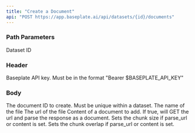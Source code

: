 ```yaml
---
title: "Create a Document"
api: "POST https://app.baseplate.ai/api/datasets/{id}/documents"
---
```


### Path Parameters

<ParamField path="id" type="string" required>
  Dataset ID
</ParamField>

### Header

<ParamField header="Authorization" type="string">
  Baseplate API key. Must be in the format "Bearer $BASEPLATE_API_KEY"
</ParamField>

### Body

<ParamField body="id" type="string" required>
  The document ID to create. Must be unique within a dataset.
</ParamField>

<ParamField body="filename" type="string">
  The name of the file
</ParamField>

<ParamField body="url" type="string">
  The url of the file
</ParamField>

<ParamField body="content" type="string">
  Content of a document to add.
</ParamField>

<ParamField body="parse_url" type="boolean">
  If true, will GET the url and parse the response as a document.
</ParamField>

<ParamField body="chunk_size" type="number" default="1000">
  Sets the chunk size if parse_url or content is set.
</ParamField>

<ParamField body="chunk_overlap" type="number" default="100">
  Sets the chunk overlap if parse_url or content is set.
</ParamField>
